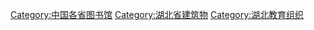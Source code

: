 [[Category:中国各省图书馆|Category:中国各省图书馆]]
[[Category:湖北省建筑物|Category:湖北省建筑物]]
[[Category:湖北教育组织|Category:湖北教育组织]]